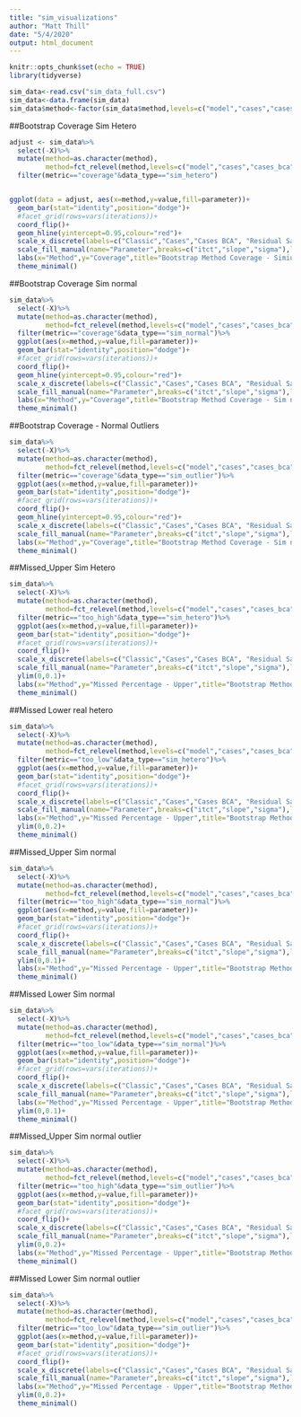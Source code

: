 ```yaml
---
title: "sim_visualizations"
author: "Matt Thill"
date: "5/4/2020"
output: html_document
---
```


```r
knitr::opts_chunk$set(echo = TRUE)
library(tidyverse)
```

```r
sim_data<-read.csv("sim_data_full.csv")
sim_data<-data.frame(sim_data)
sim_data$method<-factor(sim_data$method,levels=c("model","cases","cases_bca","boot_resid","boot_resid_bca","wild","wild_bca"))
```

##Bootstrap Coverage Sim Hetero
```r
adjust <- sim_data%>%
  select(-X)%>%
  mutate(method=as.character(method),
         method=fct_relevel(method,levels=c("model","cases","cases_bca","boot_resid","boot_resid_bca","wild","wild_bca")))%>%
  filter(metric=="coverage"&data_type=="sim_hetero")


ggplot(data = adjust, aes(x=method,y=value,fill=parameter))+
  geom_bar(stat="identity",position="dodge")+
  #facet_grid(rows=vars(iterations))+
  coord_flip()+
  geom_hline(yintercept=0.95,colour="red")+
  scale_x_discrete(labels=c("Classic","Cases","Cases BCA", "Residual Sampling", "Residual BCA", "Wild", "Wild BCA"))+
  scale_fill_manual(name="Parameter",breaks=c("itct","slope","sigma"),labels=c("Intercept","Slope","Sigma"),values=c("#66c2a5","#fc8d62","#8da0cb"))+
  labs(x="Method",y="Coverage",title="Bootstrap Method Coverage - Simiulated Heteroskedastic Data ")+
  theme_minimal()
```

##Bootstrap Coverage Sim normal
```r
sim_data%>%
  select(-X)%>%
  mutate(method=as.character(method),
         method=fct_relevel(method,levels=c("model","cases","cases_bca","boot_resid","boot_resid_bca","wild","wild_bca")))%>%
  filter(metric=="coverage"&data_type=="sim_normal")%>%
  ggplot(aes(x=method,y=value,fill=parameter))+
  geom_bar(stat="identity",position="dodge")+
  #facet_grid(rows=vars(iterations))+
  coord_flip()+
  geom_hline(yintercept=0.95,colour="red")+
  scale_x_discrete(labels=c("Classic","Cases","Cases BCA", "Residual Sampling", "Residual BCA", "Wild", "Wild BCA"))+
  scale_fill_manual(name="Parameter",breaks=c("itct","slope","sigma"),labels=c("Intercept","Slope","Sigma"),values=c("#66c2a5","#fc8d62","#8da0cb"))+
  labs(x="Method",y="Coverage",title="Bootstrap Method Coverage - Sim normal data ")+
  theme_minimal()
```

##Bootstrap Coverage - Normal Outliers
```r
sim_data%>%
  select(-X)%>%
  mutate(method=as.character(method),
         method=fct_relevel(method,levels=c("model","cases","cases_bca","boot_resid","boot_resid_bca","wild","wild_bca")))%>%
  filter(metric=="coverage"&data_type=="sim_outlier")%>%
  ggplot(aes(x=method,y=value,fill=parameter))+
  geom_bar(stat="identity",position="dodge")+
  #facet_grid(rows=vars(iterations))+
  coord_flip()+
  geom_hline(yintercept=0.95,colour="red")+
  scale_x_discrete(labels=c("Classic","Cases","Cases BCA", "Residual Sampling", "Residual BCA", "Wild", "Wild BCA"))+
  scale_fill_manual(name="Parameter",breaks=c("itct","slope","sigma"),labels=c("Intercept","Slope","Sigma"),values=c("#66c2a5","#fc8d62","#8da0cb"))+
  labs(x="Method",y="Coverage",title="Bootstrap Method Coverage - Sim normal data with outliers")+
  theme_minimal()
```

##Missed_Upper Sim Hetero
```r
sim_data%>%
  select(-X)%>%
  mutate(method=as.character(method),
         method=fct_relevel(method,levels=c("model","cases","cases_bca","boot_resid","boot_resid_bca","wild","wild_bca")))%>%
  filter(metric=="too_high"&data_type=="sim_hetero")%>%
  ggplot(aes(x=method,y=value,fill=parameter))+
  geom_bar(stat="identity",position="dodge")+
  #facet_grid(rows=vars(iterations))+
  coord_flip()+
  scale_x_discrete(labels=c("Classic","Cases","Cases BCA", "Residual Sampling", "Residual BCA", "Wild", "Wild BCA"))+
  scale_fill_manual(name="Parameter",breaks=c("itct","slope","sigma"),labels=c("Intercept","Slope","Sigma"),values=c("#66c2a5","#fc8d62","#8da0cb"))+
  ylim(0,0.1)+
  labs(x="Method",y="Missed Percentage - Upper",title="Bootstrap Method Misses (Upper) - Sim heteroskedastic data")+
  theme_minimal()
```

##Missed Lower real hetero
```r
sim_data%>%
  select(-X)%>%
  mutate(method=as.character(method),
         method=fct_relevel(method,levels=c("model","cases","cases_bca","boot_resid","boot_resid_bca","wild","wild_bca")))%>%
  filter(metric=="too_low"&data_type=="sim_hetero")%>%
  ggplot(aes(x=method,y=value,fill=parameter))+
  geom_bar(stat="identity",position="dodge")+
  #facet_grid(rows=vars(iterations))+
  coord_flip()+
  scale_x_discrete(labels=c("Classic","Cases","Cases BCA", "Residual Sampling", "Residual BCA", "Wild", "Wild BCA"))+
  scale_fill_manual(name="Parameter",breaks=c("itct","slope","sigma"),labels=c("Intercept","Slope","Sigma"),values=c("#66c2a5","#fc8d62","#8da0cb"))+
  labs(x="Method",y="Missed Percentage - Upper",title="Bootstrap Method Misses (Lower) - Sim heteroskedastic data")+
  ylim(0,0.2)+
  theme_minimal()
```

##Missed_Upper Sim normal
```r
sim_data%>%
  select(-X)%>%
  mutate(method=as.character(method),
         method=fct_relevel(method,levels=c("model","cases","cases_bca","boot_resid","boot_resid_bca","wild","wild_bca")))%>%
  filter(metric=="too_high"&data_type=="sim_normal")%>%
  ggplot(aes(x=method,y=value,fill=parameter))+
  geom_bar(stat="identity",position="dodge")+
  #facet_grid(rows=vars(iterations))+
  coord_flip()+
  scale_x_discrete(labels=c("Classic","Cases","Cases BCA", "Residual Sampling", "Residual BCA", "Wild", "Wild BCA"))+
  scale_fill_manual(name="Parameter",breaks=c("itct","slope","sigma"),labels=c("Intercept","Slope","Sigma"),values=c("#66c2a5","#fc8d62","#8da0cb"))+
  ylim(0,0.1)+
  labs(x="Method",y="Missed Percentage - Upper",title="Bootstrap Method Misses (Upper) - Sim normal data")+
  theme_minimal()
```

##Missed Lower Sim normal
```r
sim_data%>%
  select(-X)%>%
  mutate(method=as.character(method),
         method=fct_relevel(method,levels=c("model","cases","cases_bca","boot_resid","boot_resid_bca","wild","wild_bca")))%>%
  filter(metric=="too_low"&data_type=="sim_normal")%>%
  ggplot(aes(x=method,y=value,fill=parameter))+
  geom_bar(stat="identity",position="dodge")+
  #facet_grid(rows=vars(iterations))+
  coord_flip()+
  scale_x_discrete(labels=c("Classic","Cases","Cases BCA", "Residual Sampling", "Residual BCA", "Wild", "Wild BCA"))+
  scale_fill_manual(name="Parameter",breaks=c("itct","slope","sigma"),labels=c("Intercept","Slope","Sigma"),values=c("#66c2a5","#fc8d62","#8da0cb"))+
  labs(x="Method",y="Missed Percentage - Upper",title="Bootstrap Method Misses (Lower) - Sim normal data")+
  ylim(0,0.1)+
  theme_minimal()
```

##Missed_Upper Sim normal outlier
```r
sim_data%>%
  select(-X)%>%
  mutate(method=as.character(method),
         method=fct_relevel(method,levels=c("model","cases","cases_bca","boot_resid","boot_resid_bca","wild","wild_bca")))%>%
  filter(metric=="too_high"&data_type=="sim_outlier")%>%
  ggplot(aes(x=method,y=value,fill=parameter))+
  geom_bar(stat="identity",position="dodge")+
  #facet_grid(rows=vars(iterations))+
  coord_flip()+
  scale_x_discrete(labels=c("Classic","Cases","Cases BCA", "Residual Sampling", "Residual BCA", "Wild", "Wild BCA"))+
  scale_fill_manual(name="Parameter",breaks=c("itct","slope","sigma"),labels=c("Intercept","Slope","Sigma"),values=c("#66c2a5","#fc8d62","#8da0cb"))+
  ylim(0,0.2)+
  labs(x="Method",y="Missed Percentage - Upper",title="Bootstrap Method Misses (Upper) - Sim outlier data")+
  theme_minimal()
```

##Missed Lower Sim normal outlier
```r
sim_data%>%
  select(-X)%>%
  mutate(method=as.character(method),
         method=fct_relevel(method,levels=c("model","cases","cases_bca","boot_resid","boot_resid_bca","wild","wild_bca")))%>%
  filter(metric=="too_low"&data_type=="sim_outlier")%>%
  ggplot(aes(x=method,y=value,fill=parameter))+
  geom_bar(stat="identity",position="dodge")+
  #facet_grid(rows=vars(iterations))+
  coord_flip()+
  scale_x_discrete(labels=c("Classic","Cases","Cases BCA", "Residual Sampling", "Residual BCA", "Wild", "Wild BCA"))+
  scale_fill_manual(name="Parameter",breaks=c("itct","slope","sigma"),labels=c("Intercept","Slope","Sigma"),values=c("#66c2a5","#fc8d62","#8da0cb"))+
  labs(x="Method",y="Missed Percentage - Upper",title="Bootstrap Method Misses (Lower) - Normal outlier data")+
  ylim(0,0.2)+
  theme_minimal()
```





